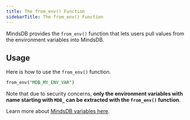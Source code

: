```yaml
---
title: The from_env() Function
sidebarTitle: The from_env() Function
---
```


MindsDB provides the `from_env()` function that lets users pull values from the environment variables into MindsDB.

## Usage

Here is how to use the `from_env()` function.

```sql
from_env("MDB_MY_ENV_VAR")
```

Note that due to security concerns, **only the environment variables with name starting with `MDB_` can be extracted with the `from_env()` function**.

Learn more about [MindsDB variables here](/mindsdb_sql/functions/variables).
